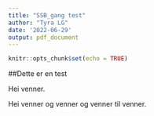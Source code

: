 ---
title: "SSB_gang test"
author: "Tyra LG"
date: '2022-06-29'
output: pdf_document
---

```{r setup, include=FALSE}
knitr::opts_chunk$set(echo = TRUE)
```

##Dette er en test

Hei venner.

Hei venner og venner og venner til venner. 
